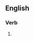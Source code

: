 ==English==

===Verb===
{{head|en|present participle}}

# {{present participle of|exorcise|lang=en|nocat=1}}